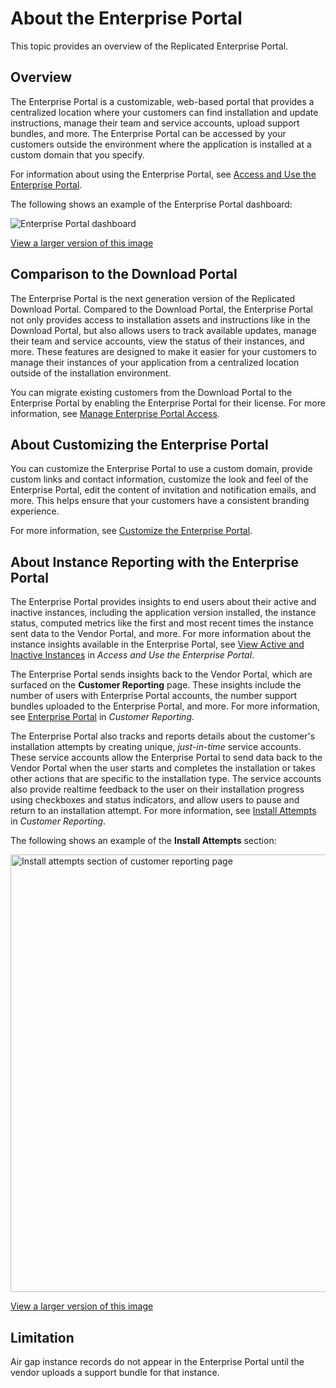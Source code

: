 # About the Enterprise Portal

This topic provides an overview of the Replicated Enterprise Portal.

## Overview

The Enterprise Portal is a customizable, web-based portal that provides a centralized location where your customers can find installation and update instructions, manage their team and service accounts, upload support bundles, and more. The Enterprise Portal can be accessed by your customers outside the environment where the application is installed at a custom domain that you specify. 

For information about using the Enterprise Portal, see [Access and Use the Enterprise Portal](enterprise-portal-use).

The following shows an example of the Enterprise Portal dashboard:

![Enterprise Portal dashboard](/images/enterprise-portal-dashboard.png)

[View a larger version of this image](/images/enterprise-portal-dashboard.png)

## Comparison to the Download Portal

The Enterprise Portal is the next generation version of the Replicated Download Portal. Compared to the Download Portal, the Enterprise Portal not only provides access to installation assets and instructions like in the Download Portal, but also allows users to track available updates, manage their team and service accounts, view the status of their instances, and more. These features are designed to make it easier for your customers to manage their instances of your application from a centralized location outside of the installation environment.

You can migrate existing customers from the Download Portal to the Enterprise Portal by enabling the Enterprise Portal for their license. For more information, see [Manage Enterprise Portal Access](enterprise-portal-invite).

## About Customizing the Enterprise Portal

You can customize the Enterprise Portal to use a custom domain, provide custom links and contact information, customize the look and feel of the Enterprise Portal, edit the content of invitation and notification emails, and more. This helps ensure that your customers have a consistent branding experience.

For more information, see [Customize the Enterprise Portal](enterprise-portal-configure).

## About Instance Reporting with the Enterprise Portal

The Enterprise Portal provides insights to end users about their active and inactive instances, including the application version installed, the instance status, computed metrics like the first and most recent times the instance sent data to the Vendor Portal, and more. For more information about the instance insights available in the Enterprise Portal, see [View Active and Inactive Instances](/vendor/enterprise-portal-use#view-active-and-inactive-instances) in _Access and Use the Enterprise Portal_.

The Enterprise Portal sends insights back to the Vendor Portal, which are surfaced on the **Customer Reporting** page. These insights include the number of users with Enterprise Portal accounts, the number support bundles uploaded to the Enterprise Portal, and more. For more information, see [Enterprise Portal](/vendor/customer-reporting#enterprise-portal) in _Customer Reporting_.

The Enterprise Portal also tracks and reports details about the customer's installation attempts by creating unique, _just-in-time_ service accounts. These service accounts allow the Enterprise Portal to send data back to the Vendor Portal when the user starts and completes the installation or takes other actions that are specific to the installation type. The service accounts also provide realtime feedback to the user on their installation progress using checkboxes and status indicators, and allow users to pause and return to an installation attempt. For more information, see [Install Attempts](/vendor/customer-reporting#install-attempts) in _Customer Reporting_.

The following shows an example of the **Install Attempts** section:

<img alt="Install attempts section of customer reporting page" src="/images/customer-reporting-install-attempts-expanded.png" width="700px"/>

[View a larger version of this image](/images/customer-reporting-install-attempts-expanded.png)

## Limitation

Air gap instance records do not appear in the Enterprise Portal until the vendor uploads a support bundle for that instance.